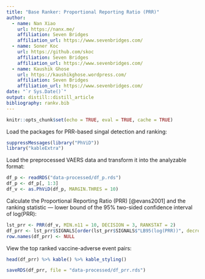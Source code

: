 ```yaml
---
title: "Base Ranker: Proportional Reporting Ratio (PRR)"
author:
  - name: Nan Xiao
    url: https://nanx.me/
    affiliation: Seven Bridges
    affiliation_url: https://www.sevenbridges.com/
  - name: Soner Koc
    url: https://github.com/skoc
    affiliation: Seven Bridges
    affiliation_url: https://www.sevenbridges.com/
  - name: Kaushik Ghose
    url: https://kaushikghose.wordpress.com/
    affiliation: Seven Bridges
    affiliation_url: https://www.sevenbridges.com/
date: "`r Sys.Date()`"
output: distill::distill_article
bibliography: rankv.bib
---
```


```r
knitr::opts_chunk$set(echo = TRUE, eval = TRUE, cache = TRUE)
```

Load the packages for PRR-based singal detection and ranking:

```r
suppressMessages(library("PhViD"))
library("kableExtra")
```

Load the preprocessed VAERS data and transform it into the analyzable format:

```r
df_p <- readRDS("data-processed/df_p.rds")
df_p <- df_p[, 1:3]
df_v <- as.PhViD(df_p, MARGIN.THRES = 10)
```

Calculate the Proportional Reporting Ratio (PRR) [@evans2001] and the ranking statistic --- lower bound of the 95% two-sided confidence interval of log(PRR):

```r
lst_prr <- PRR(df_v, MIN.n11 = 10, DECISION = 3, RANKSTAT = 2)
df_prr <- lst_prr$SIGNALS[order(lst_prr$SIGNALS$"LB95(log(PRR))", decreasing = TRUE), 1:8]
row.names(df_prr) <- NULL
```

View the top ranked vaccine-adverse event pairs:

```r
head(df_prr) %>% kable() %>% kable_styling()
```

```r
saveRDS(df_prr, file = "data-processed/df_prr.rds")
```
